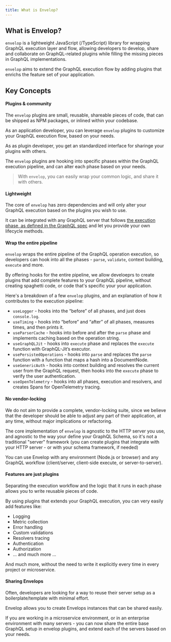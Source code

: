 ```yaml
---
title: What is Envelop?
---
```


## What is Envelop?

`envelop` is a lightweight JavaScript (/TypeScript) library for wrapping GraphQL execution layer and flow, allowing developers to develop, share
and collaborate on GraphQL-related plugins while filling the missing pieces in GraphQL implementations.

`envelop` aims to extend the GraphQL execution flow by adding plugins that enrichs the feature set of your application.

## Key Concepts

#### Plugins & community

The `envelop` plugins are small, reusable, shareable pieces of code, that can be shipped as NPM packages, or inlined within your codebase.

As an application developer, you can leverage `envelop` plugins to customize your GraphQL execution flow, based on your needs.

As as plugin developer, you get an standardized interface for sharinge your plugins with others.

The `envelop` plugins are hooking into specific phases within the GraphQL execution pipeline, and can alter each phase based on your needs.

> With `envelop`, you can easily wrap your common logic, and share it with others.

#### Lightweight

The core of `envelop` has zero dependencies and will only alter your GraphQL execution based on the plugins you wish to use.

It can be integrated with any GraphQL server that follows [the execution phase, as defined in the GraphQL spec](https://spec.graphql.org/June2018/#sec-Executing-Requests) and let you provide your own lifecycle methods.

#### Wrap the entire pipeline

`envelop` wraps the entire pipeline of the GraphQL operation execution, so developers can hook into all the phases - `parse`, `validate`, context building, `execute` and more.

By offering hooks for the entire pipeline, we allow develoeprs to create plugins that add complete features to your GraphQL pipeline, without creating spaghetti code, or code that's specific your your application.

Here's a breakdown of a few `envelop` plugins, and an explanation of how it contributes to the execution pipeline:

- `useLogger` - hooks into the “before” of all phases, and just does `console.log`.
- `useTiming` - hooks into “before” and “after” of all phases, measures times, and then prints it.
- `useParserCache` - hooks into before and after the `parse` phase and implements caching based on the operation string.
- `useGraphQLJit` - hooks into `execute` phase and replaces the `execute` function with GraphQL-Jit’s executor.
- `usePersistedOperations` - hooks into `parse` and replaces the `parse` function with a function that maps a hash into a DocumentNode.
- `useGenericAuth` - hooks into context building and resolves the current user from the GraphQL request, then hooks into the `execute` phase to verify the user authentication.
- `useOpenTelemetry` - hooks into all phases, execution and resolvers, and creates Spans for OpenTelemetry tracing.

#### No vendor-locking

We do not aim to provide a complete, vendor-locking suite, since we believe that the developer should be able to adjust any part of their application, at any time, without major implications or refactoring.

The core implementation of `envelop` is agnostic to the HTTP server you use, and agnostic to the way your define your GraphQL Schema, so it's not a traditional "server" framework (you can create plugins that integrate with your HTTP server - or with your schema framework, if needed)

You can use Envelop with any environment (Node.js or browser) and any GraphQL workflow (client/server, client-side execute, or server-to-server).

#### Features are just plugins

Separating the execution workflow and the logic that it runs in each phase allows you to write reusable pieces of code.

By using plugins that extends your GraphQL execution, you can very easily add features like:

- Logging
- Metric collection
- Error handling
- Custom validations
- Resolvers tracing
- Authentication
- Authorization
- ... and much more ...

And <Text as="span" fontWeight="bold">much more</Text>, without the need to write it explicitly every time in every project or microservice.

#### Sharing Envelops

Often, developers are looking for a way to reuse their server setup as a boilerplate/template with minimal effort.

Envelop allows you to create Envelops instances that can be shared easily.

If you are working in a microservice environment, or in an enterprise environment with many servers - you can now share the entire base GraphQL setup in envelop plugins, and extend each of the servers based on your needs.
